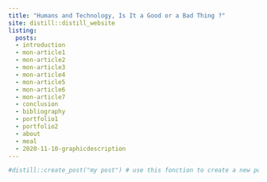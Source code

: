 ```yaml
---
title: "Humans and Technology, Is It a Good or a Bad Thing ?"
site: distill::distill_website
listing: 
  posts:
  - introduction
  - mon-article1
  - mon-article2
  - mon-article3
  - mon-article4
  - mon-article5
  - mon-article6
  - mon-article7
  - conclusion
  - bibliography
  - portfolio1 
  - portfolio2
  - about
  - meal
  - 2020-11-10-graphicdescription 
---
```


```r
#distill::create_post("my post") # use this fonction to create a new post
```

